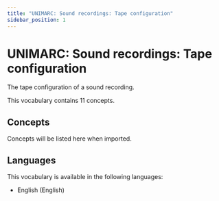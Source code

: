 ```yaml
---
title: "UNIMARC: Sound recordings: Tape configuration"
sidebar_position: 1
---
```


# UNIMARC: Sound recordings: Tape configuration

The tape configuration of a sound recording.

This vocabulary contains 11 concepts.

## Concepts

Concepts will be listed here when imported.

## Languages

This vocabulary is available in the following languages:
- English (English)
